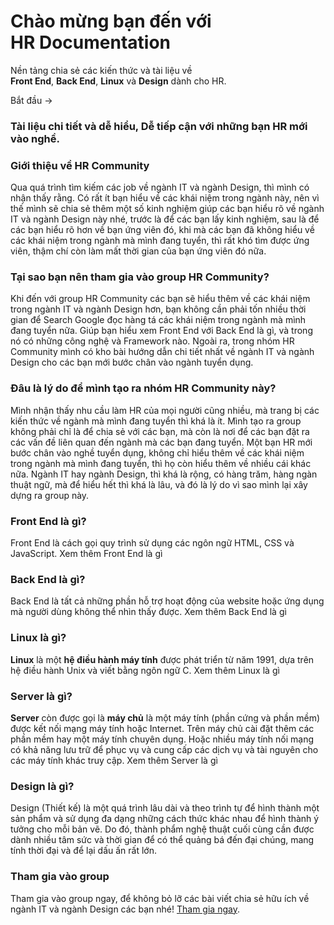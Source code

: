 
<div className="home-content">
  <div className="content-container">
    <FadeIn delay={0.1}>
      <h1 className="headline">Chào mừng bạn đến với <br className="sm:block hidden" /> <span className="nx-inline nx-bg-gradient-to-r nx-from-[var(--color-primary)] nx-via-[var(--color-secondary)] nx-to-[var(--color-complementary)] nx-bg-clip-text nx-text-transparent">HR Documentation</span></h1>
    </FadeIn>
    <FadeIn delay={0.2}>
      <p className="subtitle">Nền tảng chia sẻ các kiến thức và tài liệu về <br className="sm:block hidden" /> <strong>Front End</strong>, <strong>Back End</strong>, <strong>Linux</strong> và <strong>Design</strong> dành cho HR.</p>
    </FadeIn>
    <FadeIn delay={0.3}>
      <p className="subtitle"><span className="button-start"><Link href="/start">Bắt đầu →</Link></span></p>
    </FadeIn>
  </div>

<style jsx>{`
  :global(.dark) .features-container {
    background-color: #000;
    border-bottom: 1px solid rgb(38, 38, 38);
  }
  :global(#docs-card) {
    background-image: url(/documentation-card.png);
    background-size: cover;
    color: #000;
    text-shadow: 0 0 1rem rgba(0, 0, 0, 0.2);
  }
  :global(.dark #docs-card) {
    filter: brightness(70%);
  }
  @media screen and (max-width: 1024px) {
    :global(#docs-card) {
      aspect-ratio: 135/86;
    }
  }
  @media screen and (max-width: 768px) {
    :global(#docs-card) {
      background-position: -226px 0;
      background-size: 250%;
      min-height: 348px;
      width: 100%;
      aspect-ratio: auto;
    }
  }
`}</style>

  <div className="features-container">
    <div className="content-container">
      <Features>
        <Feature large centered id="docs-card">
          <h3>Tài liệu chi tiết và dễ hiểu, Dễ tiếp cận với những bạn HR mới vào nghề.</h3>
        </Feature>
        <Feature centered>
          <div className="h-full flex flex-col justify-between">
            <h3>Giới thiệu về HR Community</h3>
            <p>Qua quá trình tìm kiếm các job về ngành IT và ngành Design, thì mình có nhận thấy rằng. Có rất ít bạn hiểu về các khái niệm trong ngành này, nên vì thế mình sẽ chia sẻ thêm một số kinh nghiệm giúp các bạn hiểu rõ về ngành IT và ngành Design này nhé, trước là để các bạn lấy kinh nghiệm, sau là để các bạn hiểu rõ hơn về bạn ứng viên đó, khi mà các bạn đã không hiểu về các khái niệm trong ngành mà mình đang tuyển, thì rất khó tìm được ứng viên, thậm chí còn làm mất thời gian của bạn ứng viên đó nữa.</p>
          </div>
        </Feature>
        <Feature>
          <h3>Tại sao bạn nên tham gia vào group HR Community?</h3>
          <p>Khi đến với group HR Community các bạn sẽ hiểu thêm về các khái niệm trong ngành IT và ngành Design hơn, bạn không cần phải tốn nhiều thời gian để Search Google đọc hàng tá các khái niệm trong ngành mà mình đang tuyển nữa. Giúp bạn hiểu xem Front End với Back End là gì, và trong nó có những công nghệ và Framework nào. Ngoài ra, trong nhóm HR Community mình có kho bài hướng dẫn chi tiết nhất về ngành IT và ngành Design cho các bạn mới bước chân vào ngành tuyển dụng.</p>
        </Feature>
        <Feature large>
          <h3>Đâu là lý do để mình tạo ra nhóm HR Community này?</h3>
          <p>Mình nhận thấy nhu cầu làm HR của mọi người cũng nhiều, mà trang bị các kiến thức về ngành mà mình đang tuyển thì khá là ít. Mình tạo ra group không phải chỉ là để chia sẻ với các bạn, mà còn là nơi để các bạn đặt ra các vấn đề liên quan đến ngành mà các bạn đang tuyển. Một bạn HR mới bước chân vào nghề tuyển dụng, không chỉ hiểu thêm về các khái niệm trong ngành mà mình đang tuyển, thì họ còn hiểu thêm về nhiều cái khác nữa. Ngành IT hay ngành Design, thì khá là rộng, có hàng trăm, hàng ngàn thuật ngữ, mà để hiểu hết thì khá là lâu, và đó là lý do vì sao mình lại xây dựng ra group này.</p>
        </Feature>
        <Feature>
          <h3>Front End là gì?</h3>
          <p>Front End là cách gọi quy trình sử dụng các ngôn ngữ HTML, CSS và JavaScript. <Link href="/front-end">Xem thêm Front End là gì</Link></p>
        </Feature>
        <Feature>
          <h3>Back End là gì?</h3>
          <p>Back End là tất cả những phần hỗ trợ hoạt động của website hoặc ứng dụng mà người dùng không thể nhìn thấy được. <Link href="/back-end">Xem thêm Back End là gì</Link></p>
        </Feature>
        <Feature>
          <h3>Linux là gì?</h3>
          <p><b>Linux</b> là một <b>hệ điều hành máy tính</b> được phát triển từ năm 1991, dựa trên hệ điều hành Unix và viết bằng ngôn ngữ C. <Link href="/linux">Xem thêm Linux là gì</Link></p>
        </Feature>
        <Feature>
          <h3>Server là gì?</h3>
          <p><b>Server</b> còn được gọi là <b>máy chủ</b> là một máy tính (phần cứng và phần mềm) được kết nối mạng máy tính hoặc Internet. Trên máy chủ cài đặt thêm các phần mềm hay một máy tính chuyên dụng. Hoặc nhiều máy tính nối mạng có khả năng lưu trữ để phục vụ và cung cấp các dịch vụ và tài nguyên cho các máy tính khác truy cập. <Link href="/linux/server">Xem thêm Server là gì</Link></p>
        </Feature>
        <Feature>
          <h3>Design là gì?</h3>
          <p>Design (Thiết kế) là một quá trình lâu dài và theo trình tự để hình thành một sản phẩm và sử dụng đa dạng những cách thức khác nhau để hình thành ý tưởng cho mỗi bản vẽ. Do đó, thành phẩm nghệ thuật cuối cùng cần được dành nhiều tâm sức và thời gian để có thể quảng bá đến đại chúng, mang tính thời đại và để lại dấu ấn rất lớn.</p>
        </Feature>
        <Feature>
          <h3>Tham gia vào group</h3>
          <p>Tham gia vào group ngay, để không bỏ lỡ các bài viết chia sẻ hữu ích về ngành IT và ngành Design các bạn nhé! <a href="https://www.facebook.com/groups/xomhr" target="_blank">Tham gia ngay</a>.</p>
        </Feature>
      </Features>
    </div>
  </div>
</div>
